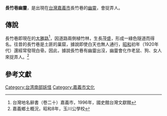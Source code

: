 '''長竹巷幽靈'''，是出現在[[台灣|台灣]][[嘉義市|嘉義市]]長竹巷的[[幽靈|幽靈]]，會捉弄人。

==傳說==
長竹巷即現在的[[大雅路_(嘉義市)|大雅路]]<ref>台灣地名辭書（卷二十）嘉義市，1996年，國史館台灣文獻館</ref>，因道路兩側植竹林，生長茂盛，形成一綠色隧道而得名。往昔的長竹巷是土匪的巢窟，據說即使白天也無人通行，[[昭和|昭和]]初年（1920年代）還經常發現白骨。因此，據說長竹巷有幽靈出沒，幽靈會化作老鼠、狗、女人來捉弄人。<ref>嘉義鄉土概況，昭和8年，玉川公學校</ref>

==參考文獻==
{{Reflist}}

[[Category:台湾南部妖怪|Category:台湾南部妖怪]]
[[Category:嘉義市文化|Category:嘉義市文化]]